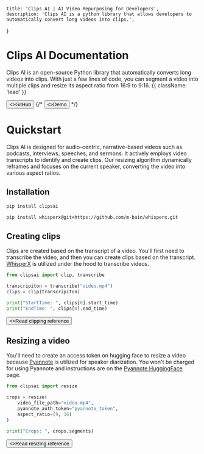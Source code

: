 
	title: 'Clips AI | AI Video Repurposing for Developers',
	description: 'Clips AI is a python library that allows developers to automatically convert long videos into clips.',
}



<HeroPattern />

# Clips AI Documentation

Clips AI is an open-source Python library that automatically converts long videos into
clips. With just a few lines of code, you can segment a video into multiple clips and
resize its aspect ratio from 16:9 to 9:16. {{ className: 'lead' }}

<div className="not-prose mb-16 mt-6 flex gap-3">
	<Button href="https://github.com/ClipsAI/clipsai" target="_blank" arrow="right">
    	<>GitHub</>
  	</Button>
  	{/* <Button href="https://demo.clipsai.com/projects" target="_blank" variant="outline">
    	<>Demo</>
  	</Button> */}
</div>



# Quickstart

<Note>
    Clips AI is designed for audio-centric, narrative-based videos such as podcasts,
    interviews, speeches, and sermons. It actively employs video transcripts to identify
    and create clips. Our resizing algorithm dynamically reframes and focuses on the
    current speaker, converting the video into various aspect ratios.
</Note>

## Installation

```bash {{ language: 'python' }}
pip install clipsai
```

```bash {{ language: 'python' }}
pip install whisperx@git+https://github.com/m-bain/whisperx.git
```



## Creating clips

Clips are created based on the transcript of a video. You'll first need to transcribe
the video, and then you can create clips based on the transcript.
[WhisperX](https://github.com/m-bain/whisperX) is utilized under the hood to transcribe
videos.

```python
from clipsai import clip, transcribe

transcripiton = transcribe("video.mp4")
clips = clip(transcripiton)

print("StartTime: ", clips[0].start_time)
print("EndTime: ", clips[0].end_time)
```

<div className="not-prose">
	<Button href="/references/clip" variant="text" arrow="right">
    	<>Read clipping reference</>
  	</Button>
</div>

## Resizing a video

You'll need to create an access token on hugging face to resize a video because 
[Pyannote](https://github.com/pyannote/pyannote-audio) is utilized for speaker 
diarization. You won't be charged for using Pyannote and instructions are on the
[Pyannote HuggingFace ](https://huggingface.co/pyannote/speaker-diarization-3.0) page.


```python
from clipsai import resize

crops = resize(
    video_file_path="video.mp4",
    pyannote_auth_token="pyannote_token",
    aspect_ratio=(9, 16)
)

print("Crops: ", crops.segments)
```


<div className="not-prose">
	<Button href="/references/resize" variant="text" arrow="right">
    	<>Read resizing reference</>
  	</Button>
</div>
